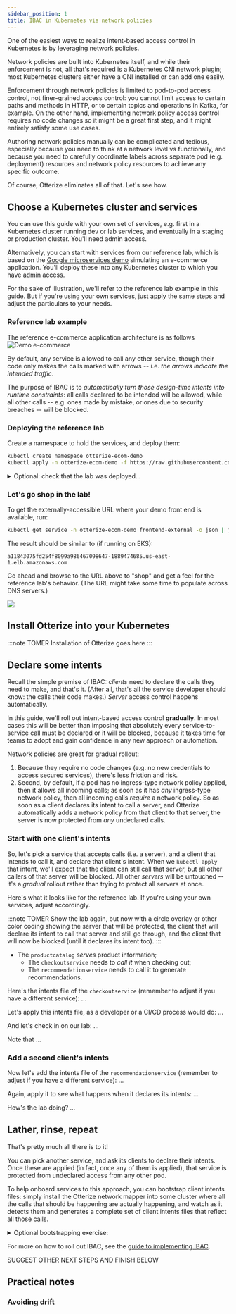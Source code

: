 ```yaml
---
sidebar_position: 1
title: IBAC in Kubernetes via network policies
---
```


One of the easiest ways to realize intent-based access control in Kubernetes is by leveraging network policies.

Network policies are built into Kubernetes itself, and while their enforcement is not, all that's required
is a Kubernetes CNI network plugin; most Kubernetes clusters either have a CNI installed or can add one easily.

Enforcement through network policies is limited to pod-to-pod access control, not finer-grained access control:
you cannot limit access to certain paths and methods in HTTP, or to certain topics and operations in Kafka, for example.
On the other hand, implementing network policy access control requires no code changes so it might be a great
first step, and it might entirely satisfy some use cases.

Authoring network policies manually can be complicated and tedious, especially because you need to think at a network
level vs functionally, and because you need to carefully coordinate labels across separate pod (e.g. deployment) resources
and network policy resources to achieve any specific outcome.

Of course, Otterize eliminates all of that. Let's see how.

## Choose a Kubernetes cluster and services

You can use this guide with your own set of services, e.g. first in a Kubernetes cluster running dev or lab services,
and eventually in a staging or production cluster. You'll need admin access.

Alternatively, you can start with services from our reference lab,
which is based on the [Google microservices demo](https://github.com/GoogleCloudPlatform/microservices-demo)
simulating an e-commerce application. You'll deploy these into any Kubernetes cluster to which you have admin access.

For the sake of illustration, we'll refer to the reference lab example in this guide. But if you're using
your own services, just apply the same steps and adjust the particulars to your needs.

### Reference lab example

The reference e-commerce application architecture is as follows
![Demo e-commerce](https://github.com/GoogleCloudPlatform/microservices-demo/raw/main/docs/img/architecture-diagram.png)

By default, any service is allowed to call any other service, though their code only makes the calls marked with arrows
-- i.e. *the arrows indicate the intended traffic*.

The purpose of IBAC is to *automatically turn those design-time intents
into runtime constraints*: all calls declared to be intended will be allowed,
while all other calls -- e.g. ones made by mistake, or ones due to
security breaches -- will be blocked.

### Deploying the reference lab

Create a namespace to hold the services, and deploy them:
```bash
kubectl create namespace otterize-ecom-demo
kubectl apply -n otterize-ecom-demo -f https://raw.githubusercontent.com/GoogleCloudPlatform/microservices-demo/main/release/kubernetes-manifests.yaml
```
<details>
  <summary>Optional: check that the lab was deployed...</summary>
  <div>


To see all the pods in the lab:
```bash
kubectl get pods -n otterize-ecom-demo
```
The pods should all be ready and running:
```bash
NAME                                     READY   STATUS    RESTARTS   AGE
adservice-694f4ff98-cz4nn                1/1     Running   0          23m
cartservice-85f8bc44fd-45cbk             1/1     Running   0          23m
checkoutservice-8fc47bbbd-9lhfv          1/1     Running   0          23m
currencyservice-597bdf576b-8hftc         1/1     Running   0          23m
emailservice-d5c6f74dd-qlwc4             1/1     Running   0          23m
frontend-7ffbf49884-j9rhz                1/1     Running   0          23m
loadgenerator-65779994db-tgdxk           1/1     Running   0          23m
paymentservice-76b9c8b87d-ktfcd          1/1     Running   0          23m
productcatalogservice-6969d4f5fd-xdw99   1/1     Running   0          23m
recommendationservice-58798d5c8-2f4rz    1/1     Running   0          23m
redis-cart-6f65887b5d-xwpz5              1/1     Running   0          23m
shippingservice-ff5f4d7d-qcjw8           1/1     Running   0          23m
```


  </div>
</details>

### Let's go shop in the lab!

To get the externally-accessible URL where your demo front end is available, run:
```bash
kubectl get service -n otterize-ecom-demo frontend-external -o json | jq -r .status.loadBalancer.ingress[0].hostname
```
The result should be similar to (if running on EKS):
```
a11843075fd254f8099a986467098647-1889474685.us-east-1.elb.amazonaws.com
```
Go ahead and browse to the URL above to "shop" and get a feel for the reference lab's behavior.
(The URL might take some time to populate across DNS servers.)

<img src="https://github.com/GoogleCloudPlatform/microservices-demo/raw/main/docs/img/online-boutique-frontend-1.png" />

## Install Otterize into your Kubernetes

:::note TOMER
Installation of Otterize goes here
:::

## Declare some intents

Recall the simple premise of IBAC: *clients* need to declare the calls they need to make, and that's it.
(After all, that's all the service developer should know: the calls their code makes.)
*Server* access control happens automatically.

In this guide, we'll roll out intent-based access control **gradually**. In most cases this will be better than
imposing that absolutely every service-to-service call must be declared or it will be blocked, because it takes
time for teams to adopt and gain confidence in any new approach or automation.

Network policies are great for gradual rollout:
1. Because they require no code changes (e.g. no new credentials to access secured services),
there's less friction and risk.
2. Second, by default, if a pod has no ingress-type
network policy applied, then it allows all incoming calls; as soon as it has *any* ingress-type network policy,
then all incoming calls *require* a network policy. So as soon as a client declares its intent to call a server,
and Otterize automatically adds a network policy from that client to that server, the server is now protected
from *any* undeclared calls.

### Start with one client's intents

So, let's pick a service that accepts calls (i.e. a server), and a client that intends to call it, and declare
that client's intent. When we `kubectl apply` that intent, we'll expect that the client can still call that server,
but all other callers of that server will be blocked. All other *servers* will be untouched -- it's a *gradual* rollout
rather than trying to protect all servers at once.

Here's what it looks like for the reference lab. If you're using your own services, adjust accordingly.

:::note TOMER
Show the lab again, but now with a circle overlay or other color coding showing the server that will be protected,
the client that will declare its intent to call that server and still go through,
and the client that will now be blocked (until it declares its intent too).
:::

- The `productcatalog` *serves* product information;
  - The `checkoutservice` needs to *call it* when checking out;
  - The `recommendationservice` needs to call it to generate recommendations.

Here's the intents file of the `checkoutservice` (remember to adjust if you have a different service):
...

Let's apply this intents file, as a developer or a CI/CD process would do:
...

And let's check in on our lab:
...

Note that ...

### Add a second client's intents

Now let's add the intents file of the `recommendationservice` (remember to adjust if you have a different service):
...

Again, apply it to see what happens when it declares its intents:
...

How's the lab doing?
...

## Lather, rinse, repeat

That's pretty much all there is to it!

You can pick another service, and ask its clients to declare their intents. Once these are applied (in fact, once
any of them is applied), that service is protected from undeclared access from any other pod.

To help onboard services to this approach, you can bootstrap client intents files:
simply install the Otterize network mapper into some cluster where all the calls that should be happening are
actually happening, and watch as it detects them and generates a complete set of client intents files that
reflect all those calls.

<details>
  <summary>Optional bootstrapping exercise: </summary>
  <div>

To see the potential of the network mapper in bootstrapping IBAC, try this:
1. Run the network mapper while generating enough traffic in your cluster to capture all calls, and
   export them as intents files.
   (We've already done that for you if you're using the reference lab: LINK TO EXAMPLE IN GITHUB.)
2. Create a "default-deny-ingress" network policy in your cluster;
   all pods will now have at least one ingress policy so *all* undeclared calls will be blocked.
   WE NEED TO EXPLAIN HOW TO DO THIS, PERHAPS BY SHOWING THE YAML AND THEN APPLYING IT
   FROM OUR STATIC EXAMPLES AREA.
3. See that most services are now blocked. For example, the reference lab will stop working.
4. Now apply all the intents you captured in the first step.
   (For the lab, simply run `kubectl apply -f LINK TO AGGREGATED EXAMPLE`.)
5. Your cluster should now roar back to life, fully functioning *and now secured*!


  </div>
</details>

For more on how to roll out IBAC, see the [guide to implementing IBAC](/documentation/4-guides/6-implementing-ibac.mdx).

SUGGEST OTHER NEXT STEPS AND FINISH BELOW

## Practical notes

### Avoiding drift
